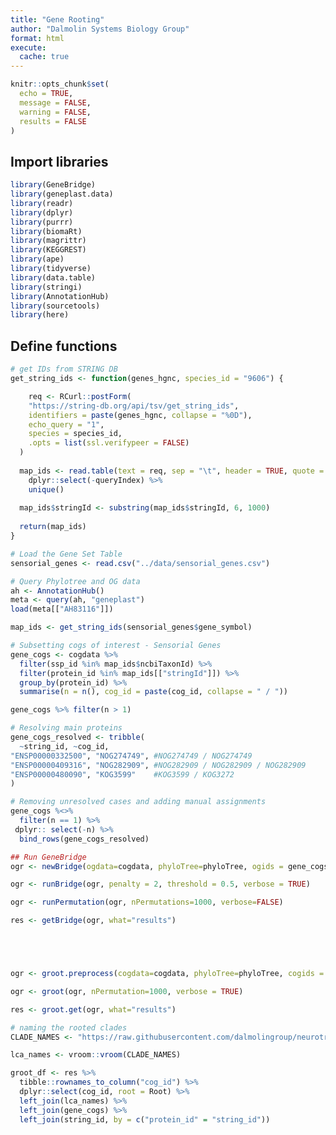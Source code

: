 ```yaml
---
title: "Gene Rooting"
author: "Dalmolin Systems Biology Group"
format: html
execute: 
  cache: true
---
```


```r
knitr::opts_chunk$set(
  echo = TRUE,
  message = FALSE,
  warning = FALSE,
  results = FALSE
)
```

## Import libraries

```r
library(GeneBridge)
library(geneplast.data)
library(readr)
library(dplyr)
library(purrr)
library(biomaRt)
library(magrittr)
library(KEGGREST)
library(ape)
library(tidyverse)
library(data.table)
library(stringi)
library(AnnotationHub)
library(sourcetools)
library(here)
```

## Define functions


```r
# get IDs from STRING DB
get_string_ids <- function(genes_hgnc, species_id = "9606") {

    req <- RCurl::postForm(
    "https://string-db.org/api/tsv/get_string_ids",
    identifiers = paste(genes_hgnc, collapse = "%0D"),  
    echo_query = "1",
    species = species_id, 
    .opts = list(ssl.verifypeer = FALSE)
  )
  
  map_ids <- read.table(text = req, sep = "\t", header = TRUE, quote = "") %>%
    dplyr::select(-queryIndex) %>%
    unique()
  
  map_ids$stringId <- substring(map_ids$stringId, 6, 1000)
  
  return(map_ids)
}
```

```r
# Load the Gene Set Table
sensorial_genes <- read.csv("../data/sensorial_genes.csv")

# Query Phylotree and OG data
ah <- AnnotationHub()
meta <- query(ah, "geneplast")
load(meta[["AH83116"]])
```

```r
map_ids <- get_string_ids(sensorial_genes$gene_symbol)

# Subsetting cogs of interest - Sensorial Genes
gene_cogs <- cogdata %>%
  filter(ssp_id %in% map_ids$ncbiTaxonId) %>%
  filter(protein_id %in% map_ids[["stringId"]]) %>%
  group_by(protein_id) %>%
  summarise(n = n(), cog_id = paste(cog_id, collapse = " / "))
```

```r
gene_cogs %>% filter(n > 1)

# Resolving main proteins
gene_cogs_resolved <- tribble(
  ~string_id, ~cog_id,
"ENSP00000332500", "NOG274749", #NOG274749 / NOG274749		
"ENSP00000409316", "NOG282909", #NOG282909 / NOG282909 / NOG282909		
"ENSP00000480090", "KOG3599"	#KOG3599 / KOG3272
)

# Removing unresolved cases and adding manual assignments
gene_cogs %<>%
  filter(n == 1) %>%
 dplyr:: select(-n) %>%
  bind_rows(gene_cogs_resolved)
```

```r
## Run GeneBridge
ogr <- newBridge(ogdata=cogdata, phyloTree=phyloTree, ogids = gene_cogs$cog_id, refsp="9606")

ogr <- runBridge(ogr, penalty = 2, threshold = 0.5, verbose = TRUE)

ogr <- runPermutation(ogr, nPermutations=1000, verbose=FALSE)

res <- getBridge(ogr, what="results")





ogr <- groot.preprocess(cogdata=cogdata, phyloTree=phyloTree, cogids = gene_cogs$cog_id, spid="9606")

ogr <- groot(ogr, nPermutation=1000, verbose = TRUE)

res <- groot.get(ogr, what="results")
```

```r
# naming the rooted clades
CLADE_NAMES <- "https://raw.githubusercontent.com/dalmolingroup/neurotransmissionevolution/ctenophora_before_porifera/analysis/geneplast_clade_names.tsv"

lca_names <- vroom::vroom(CLADE_NAMES)

groot_df <- res %>%
  tibble::rownames_to_column("cog_id") %>%
  dplyr::select(cog_id, root = Root) %>%
  left_join(lca_names) %>%
  left_join(gene_cogs) %>%
  left_join(string_id, by = c("protein_id" = "string_id"))
```